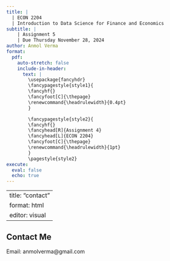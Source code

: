---
title: |
  | ECON 2204 
  | Introduction to Data Science for Finance and Economics
subtitle: |
    | Assignment 5
    | Due Thursday November 28, 2024
author: Anmol Verma
format: 
  pdf:
    auto-stretch: false
    include-in-header: 
      text: |
        \usepackage{fancyhdr}
        \fancypagestyle{style1}{
        \fancyhf{}
        \fancyfoot[C]{\thepage}
        \renewcommand{\headrulewidth}{0.4pt}
        }

        \fancypagestyle{style2}{
        \fancyhf{}
        \fancyhead[R]{Assignment 4}
        \fancyhead[L]{ECON 2204}
        \fancyfoot[C]{\thepage}
        \renewcommand{\headrulewidth}{1pt}
        }
        \pagestyle{style2}
execute: 
  eval: false
  echo: true
---

---
title: "contact"
format: html
editor: visual
---

## Contact Me

Email: anmolverma\@gmail.com
